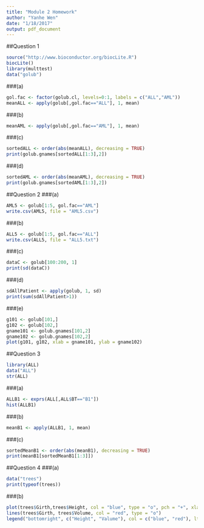 ```yaml
---
title: "Module 2 Homework"
author: "Yanhe Wen"
date: "1/18/2017"
output: pdf_document
---
```


##Question 1
```r
source("http://www.bioconductor.org/biocLite.R")
biocLite()
library(multtest)
data("golub")
```

###(a)
```r
gol.fac <- factor(golub.cl, levels=0:1, labels = c("ALL","AML"))
meanALL <- apply(golub[,gol.fac=="ALL"], 1, mean)
```
###(b)
```r
meanAML <- apply(golub[,gol.fac=="AML"], 1, mean)
```
###(c)
```r
sortedALL <- order(abs(meanALL), decreasing = TRUE)
print(golub.gnames[sortedALL[1:3],2])
```
###(d)
```r
sortedAML <- order(abs(meanAML), decreasing = TRUE)
print(golub.gnames[sortedAML[1:3],2])
```

##Question 2
###(a)
```r
AML5 <- golub[1:5, gol.fac=="AML"]
write.csv(AML5, file = "AML5.csv")
```
###(b)
```r
ALL5 <- golub[1:5, gol.fac=="ALL"]
write.csv(ALL5, file = "ALL5.txt")
```
###(c)
```r
dataC <- golub[100:200, 1]
print(sd(dataC))
```
###(d)
```r
sdAllPatient <- apply(golub, 1, sd)
print(sum(sdAllPatient>1))
```
###(e)
```r
g101 <- golub[101,]
g102 <- golub[102,]
gname101 <- golub.gnames[101,2]
gname102 <- golub.gnames[102,2]
plot(g101, g102, xlab = gname101, ylab = gname102)
```

##Question 3
```r
library(ALL)
data("ALL")
str(ALL)
```

###(a)
```r
ALLB1 <- exprs(ALL[,ALL$BT=="B1"])
hist(ALLB1)
```

###(b)
```r
meanB1 <- apply(ALLB1, 1, mean)
```

###(c)
```r
sortedMeanB1 <- order(abs(meanB1), decreasing = TRUE)
print(meanB1[sortedMeanB1[1:3]])
```


##Question 4
###(a)
```r
data("trees")
print(typeof(trees))
```

###(b)
```r
plot(trees$Girth,trees$Height, col = "blue", type = "o", pch = "+", xlab = "Girth", ylab= "Height&Valume", ylim = range(1:100), xlim = range(1:30) )
lines(trees$Girth, trees$Volume, col = "red", type = "o")
legend("bottomright", c("Height", "Valume"), col = c("blue", "red"), lty = c(1,1))
```